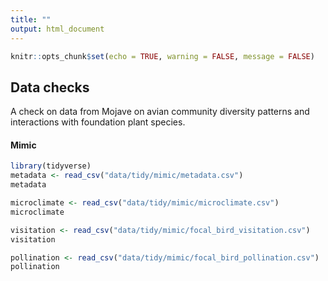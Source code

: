 ```yaml
---
title: ""
output: html_document
---
```


```r
knitr::opts_chunk$set(echo = TRUE, warning = FALSE, message = FALSE)
```

## Data checks
A check on data from Mojave on avian community diversity patterns and interactions with foundation plant species.  

#### Mimic

```r
library(tidyverse)
metadata <- read_csv("data/tidy/mimic/metadata.csv")
metadata

microclimate <- read_csv("data/tidy/mimic/microclimate.csv")
microclimate

visitation <- read_csv("data/tidy/mimic/focal_bird_visitation.csv")
visitation

pollination <- read_csv("data/tidy/mimic/focal_bird_pollination.csv")
pollination

```


